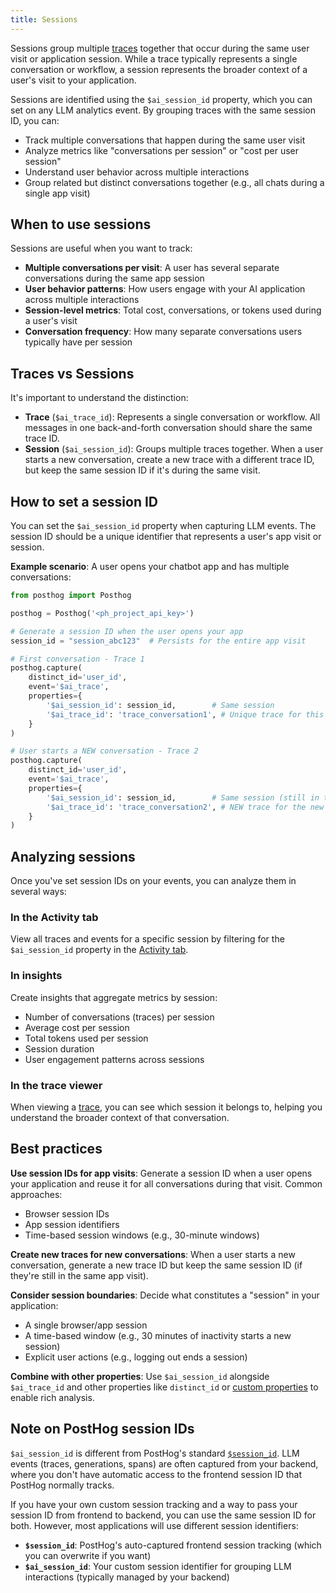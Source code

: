 ```yaml
---
title: Sessions
---
```


Sessions group multiple [traces](/docs/llm-analytics/traces) together that occur during the same user visit or application session. While a trace typically represents a single conversation or workflow, a session represents the broader context of a user's visit to your application.

Sessions are identified using the `$ai_session_id` property, which you can set on any LLM analytics event. By grouping traces with the same session ID, you can:

- Track multiple conversations that happen during the same user visit
- Analyze metrics like "conversations per session" or "cost per user session"
- Understand user behavior across multiple interactions
- Group related but distinct conversations together (e.g., all chats during a single app visit)

## When to use sessions

Sessions are useful when you want to track:

- **Multiple conversations per visit**: A user has several separate conversations during the same app session
- **User behavior patterns**: How users engage with your AI application across multiple interactions
- **Session-level metrics**: Total cost, conversations, or tokens used during a user's visit
- **Conversation frequency**: How many separate conversations users typically have per session

## Traces vs Sessions

It's important to understand the distinction:

- **Trace** (`$ai_trace_id`): Represents a single conversation or workflow. All messages in one back-and-forth conversation should share the same trace ID.
- **Session** (`$ai_session_id`): Groups multiple traces together. When a user starts a new conversation, create a new trace with a different trace ID, but keep the same session ID if it's during the same visit.

## How to set a session ID

You can set the `$ai_session_id` property when capturing LLM events. The session ID should be a unique identifier that represents a user's app visit or session.

**Example scenario**: A user opens your chatbot app and has multiple conversations:

```python
from posthog import Posthog

posthog = Posthog('<ph_project_api_key>')

# Generate a session ID when the user opens your app
session_id = "session_abc123"  # Persists for the entire app visit

# First conversation - Trace 1
posthog.capture(
    distinct_id='user_id',
    event='$ai_trace',
    properties={
        '$ai_session_id': session_id,        # Same session
        '$ai_trace_id': 'trace_conversation1', # Unique trace for this conversation
    }
)

# User starts a NEW conversation - Trace 2
posthog.capture(
    distinct_id='user_id',
    event='$ai_trace',
    properties={
        '$ai_session_id': session_id,        # Same session (still in the same app visit)
        '$ai_trace_id': 'trace_conversation2', # NEW trace for the new conversation
    }
)
```

## Analyzing sessions

Once you've set session IDs on your events, you can analyze them in several ways:

### In the Activity tab

View all traces and events for a specific session by filtering for the `$ai_session_id` property in the [Activity tab](https://app.posthog.com/events).

### In insights

Create insights that aggregate metrics by session:

- Number of conversations (traces) per session
- Average cost per session
- Total tokens used per session
- Session duration
- User engagement patterns across sessions

### In the trace viewer

When viewing a [trace](/docs/llm-analytics/traces), you can see which session it belongs to, helping you understand the broader context of that conversation.

## Best practices

**Use session IDs for app visits**: Generate a session ID when a user opens your application and reuse it for all conversations during that visit. Common approaches:
- Browser session IDs
- App session identifiers
- Time-based session windows (e.g., 30-minute windows)

**Create new traces for new conversations**: When a user starts a new conversation, generate a new trace ID but keep the same session ID (if they're still in the same app visit).

**Consider session boundaries**: Decide what constitutes a "session" in your application:
- A single browser/app session
- A time-based window (e.g., 30 minutes of inactivity starts a new session)
- Explicit user actions (e.g., logging out ends a session)

**Combine with other properties**: Use `$ai_session_id` alongside `$ai_trace_id` and other properties like `distinct_id` or [custom properties](/docs/llm-analytics/custom-properties) to enable rich analysis.

## Note on PostHog session IDs

`$ai_session_id` is different from PostHog's standard [`$session_id`](/docs/data/sessions). LLM events (traces, generations, spans) are often captured from your backend, where you don't have automatic access to the frontend session ID that PostHog normally tracks.

If you have your own custom session tracking and a way to pass your session ID from frontend to backend, you can use the same session ID for both. However, most applications will use different session identifiers:
- **`$session_id`**: PostHog's auto-captured frontend session tracking (which you can overwrite if you want)
- **`$ai_session_id`**: Your custom session identifier for grouping LLM interactions (typically managed by your backend)

